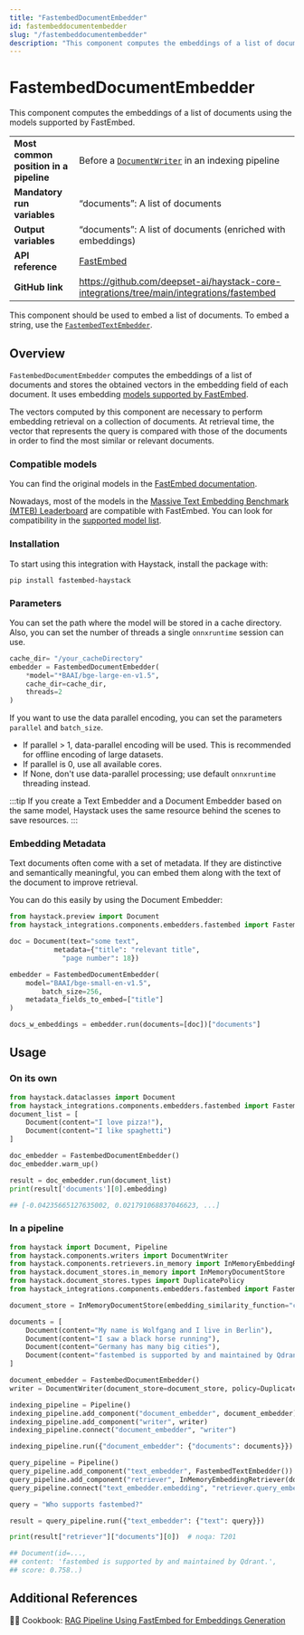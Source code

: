 ```yaml
---
title: "FastembedDocumentEmbedder"
id: fastembeddocumentembedder
slug: "/fastembeddocumentembedder"
description: "This component computes the embeddings of a list of documents using the models supported by FastEmbed."
---
```


# FastembedDocumentEmbedder

This component computes the embeddings of a list of documents using the models supported by FastEmbed.

|  |  |
| --- | --- |
| **Most common position in a pipeline** | Before a [`DocumentWriter`](../writers/documentwriter.mdx)  in an indexing pipeline                  |
| **Mandatory run variables**            | “documents”: A list of documents                                                            |
| **Output variables**                   | “documents”: A list of documents (enriched with embeddings)                                 |
| **API reference**                      | [FastEmbed](/reference/fastembed-embedders)                                                        |
| **GitHub link**                        | https://github.com/deepset-ai/haystack-core-integrations/tree/main/integrations/fastembed |

This component should be used to embed a list of documents. To embed a string, use the [`FastembedTextEmbedder`](fastembedtextembedder.mdx).

## Overview

`FastembedDocumentEmbedder` computes the embeddings of a list of documents and stores the obtained vectors in the embedding field of each document. It uses embedding [models supported by FastEmbed](https://qdrant.github.io/fastembed/examples/Supported_Models/).

The vectors computed by this component are necessary to perform embedding retrieval on a collection of documents. At retrieval time, the vector that represents the query is compared with those of the documents in order to find the most similar or relevant documents.

### Compatible models

You can find the original models in the [FastEmbed documentation](https://qdrant.github.io/fastembed/).

Nowadays, most of the models in the [Massive Text Embedding Benchmark (MTEB) Leaderboard](https://huggingface.co/spaces/mteb/leaderboard) are compatible with FastEmbed. You can look for compatibility in the [supported model list](https://qdrant.github.io/fastembed/examples/Supported_Models/).

### Installation

To start using this integration with Haystack, install the package with:

```shell
pip install fastembed-haystack
```

### Parameters

You can set the path where the model will be stored in a cache directory. Also, you can set the number of threads a single `onnxruntime` session can use.

```python
cache_dir= "/your_cacheDirectory"
embedder = FastembedDocumentEmbedder(
	*model="*BAAI/bge-large-en-v1.5",
	cache_dir=cache_dir,
	threads=2
)
```

If you want to use the data parallel encoding, you can set the parameters `parallel` and `batch_size`.

- If parallel > 1, data-parallel encoding will be used. This is recommended for offline encoding of large datasets.
- If parallel is 0, use all available cores.
- If None, don't use data-parallel processing; use default `onnxruntime` threading instead.

:::tip
If you create a Text Embedder and a Document Embedder based on the same model, Haystack uses the same resource behind the scenes to save resources.
:::

### Embedding Metadata

Text documents often come with a set of metadata. If they are distinctive and semantically meaningful, you can embed them along with the text of the document to improve retrieval.

You can do this easily by using the Document Embedder:

```python
from haystack.preview import Document
from haystack_integrations.components.embedders.fastembed import FastembedDocumentEmbedder

doc = Document(text="some text",
	       metadata={"title": "relevant title",
			 "page number": 18})

embedder = FastembedDocumentEmbedder(
	model="BAAI/bge-small-en-v1.5",
        batch_size=256,
	metadata_fields_to_embed=["title"]
)

docs_w_embeddings = embedder.run(documents=[doc])["documents"]
```

## Usage

### On its own

```python
from haystack.dataclasses import Document
from haystack_integrations.components.embedders.fastembed import FastembedDocumentEmbedder
document_list = [
	Document(content="I love pizza!"),
	Document(content="I like spaghetti")
]

doc_embedder = FastembedDocumentEmbedder()
doc_embedder.warm_up()

result = doc_embedder.run(document_list)
print(result['documents'][0].embedding)

## [-0.04235665127635002, 0.021791068837046623, ...]
```

### In a pipeline

```python
from haystack import Document, Pipeline
from haystack.components.writers import DocumentWriter
from haystack.components.retrievers.in_memory import InMemoryEmbeddingRetriever
from haystack.document_stores.in_memory import InMemoryDocumentStore
from haystack.document_stores.types import DuplicatePolicy
from haystack_integrations.components.embedders.fastembed import FastembedDocumentEmbedder, FastembedTextEmbedder

document_store = InMemoryDocumentStore(embedding_similarity_function="cosine")

documents = [
    Document(content="My name is Wolfgang and I live in Berlin"),
    Document(content="I saw a black horse running"),
    Document(content="Germany has many big cities"),
    Document(content="fastembed is supported by and maintained by Qdrant."),
]

document_embedder = FastembedDocumentEmbedder()
writer = DocumentWriter(document_store=document_store, policy=DuplicatePolicy.OVERWRITE)

indexing_pipeline = Pipeline()
indexing_pipeline.add_component("document_embedder", document_embedder)
indexing_pipeline.add_component("writer", writer)
indexing_pipeline.connect("document_embedder", "writer")

indexing_pipeline.run({"document_embedder": {"documents": documents}})

query_pipeline = Pipeline()
query_pipeline.add_component("text_embedder", FastembedTextEmbedder())
query_pipeline.add_component("retriever", InMemoryEmbeddingRetriever(document_store=document_store))
query_pipeline.connect("text_embedder.embedding", "retriever.query_embedding")

query = "Who supports fastembed?"

result = query_pipeline.run({"text_embedder": {"text": query}})

print(result["retriever"]["documents"][0])  # noqa: T201

## Document(id=...,
## content: 'fastembed is supported by and maintained by Qdrant.',
## score: 0.758..)
```

## Additional References

🧑‍🍳 Cookbook: [RAG Pipeline Using FastEmbed for Embeddings Generation](https://haystack.deepset.ai/cookbook/rag_fastembed)
